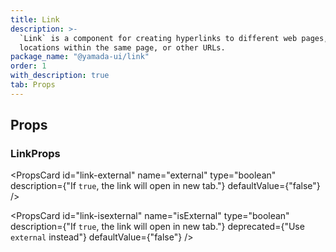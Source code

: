```yaml
---
title: Link
description: >-
  `Link` is a component for creating hyperlinks to different web pages,
  locations within the same page, or other URLs.
package_name: "@yamada-ui/link"
order: 1
with_description: true
tab: Props
---
```


## Props

### LinkProps

<PropsCard
  id="link-external"
  name="external"
  type="boolean"
  description={"If `true`, the link will open in new tab."}
  defaultValue={"false"}
/>

<PropsCard
  id="link-isexternal"
  name="isExternal"
  type="boolean"
  description={"If `true`, the link will open in new tab."}
  deprecated={"Use `external` instead"}
  defaultValue={"false"}
/>
